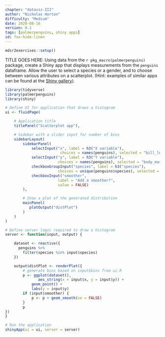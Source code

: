 ```yaml
---
chapter: "dataviz-III"
author: "Nicholas Horton"
difficulty: "Medium"
date: 2020-08-16 
version: 0.1
tags: [palmerpenguins, shiny apps]
id: fox-hide-linen
---
```


```r
mdsr2exercises::setup()
```

TITLE GOES HERE:	Using data from the `r pkg_macro(palmerpenguins)` package, create a Shiny app that displays measurements from the `penguins` dataframe. Allow the user to select a species or a gender, and to choose between various attributes on a scatterplot. (Hint: examples of similar apps can be found at the [Shiny gallery](https://shiny.rstudio.com/gallery)).

<!--begin-answer-->

```r
library(tidyverse)
library(palmerpenguins)
library(shiny)

# Define UI for application that draws a histogram
ui <- fluidPage(

    # Application title
    titlePanel("Scatterplot app"),

    # Sidebar with a slider input for number of bins
    sidebarLayout(
        sidebarPanel(
            selectInput("x", label = h3("X variable"),
                         choices = names(penguins), selected = "bill_length_mm"),
            selectInput("y", label = h3("Y variable"),
                        choices = names(penguins), selected = "body_mass_g"),
            checkboxGroupInput("species", label = h3("species"),
                        choices = unique(penguins$species), selected = unique(penguins$species)[1]),
            checkboxInput("smoother",
                        label = "Add a smoother?",
                        value = FALSE)
        ),

        # Show a plot of the generated distribution
        mainPanel(
           plotOutput("distPlot")
        )
    )
)

# Define server logic required to draw a histogram
server <- function(input, output) {

    dataset <- reactive({
      penguins %>%
        filter(species %in% input$species)
    })

    output$distPlot <- renderPlot({
        # generate bins based on input$bins from ui.R
        p <- ggplot(dataset(),
               aes_string(x = input$x, y = input$y)) +
            geom_point() +
            labs(y = input$y)
        if (input$smoother) {
            p <- p + geom_smooth(se = FALSE)
        }
        p
})
}

# Run the application
shinyApp(ui = ui, server = server)
```

 
<!--end-answer-->
